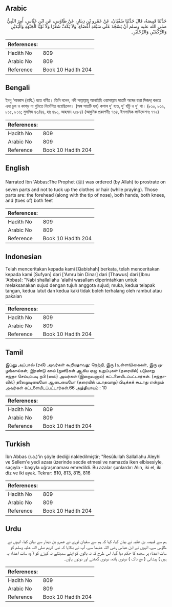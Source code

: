 ## Arabic


<div dir="rtl" lang="ar" style={{fontSize:'larger',backgroundColor:'#f8f9fa',padding:20}}>
حَدَّثَنَا قَبِيصَةُ، قَالَ حَدَّثَنَا سُفْيَانُ، عَنْ عَمْرِو بْنِ دِينَارٍ، عَنْ طَاوُسٍ، عَنِ ابْنِ عَبَّاسٍ، أُمِرَ النَّبِيُّ صلى الله عليه وسلم أَنْ يَسْجُدَ عَلَى سَبْعَةِ أَعْضَاءٍ، وَلاَ يَكُفَّ شَعَرًا وَلاَ ثَوْبًا الْجَبْهَةِ وَالْيَدَيْنِ وَالرُّكْبَتَيْنِ وَالرِّجْلَيْنِ‏.‏
</div>
<div style={{backgroundColor:'#f8f9fa',padding:20, marginBottom: 10}}><table> <thead> <tr> <th>References:</th> <th></th> </tr> </thead> <tbody><tr><td>Hadith No</td><td>809</td></tr><tr><td>Arabic No</td><td>809</td></tr><tr><td>Reference</td><td>Book 10 Hadith 204</td></tr></tbody></table></div>

## Bengali


<div dir="ltr" lang="bn" style={{fontSize:'larger',backgroundColor:'#f8f9fa',padding:20}}>
ইবনু ‘আব্বাস (রাযি.) হতে বর্ণিত। তিনি বলেন, নবী সাল্লাল্লাহু আলাইহি ওয়াসাল্লাম সাতটি অঙ্গের দ্বারা সিজদা্ করতে এবং চুল ও কাপড় না গুটাতে নির্দেশিত হয়েছিলেন। (অঙ্গ সাতটি হল) কপাল দু’ হাত, দু’ হাঁটু ও দু’ পা। (৮১০, ৮১২, ৮১৫, ৮১৬; মুসলিম ৪৩/৪৪, হাঃ ৪৯০, আহমাদ ২৫৮৪) (আধুনিক প্রকাশনীঃ ৭৬৪, ইসলামিক ফাউন্ডেশনঃ ৭৭২)
</div>
<div style={{backgroundColor:'#f8f9fa',padding:20, marginBottom: 10}}><table> <thead> <tr> <th>References:</th> <th></th> </tr> </thead> <tbody><tr><td>Hadith No</td><td>809</td></tr><tr><td>Arabic No</td><td>809</td></tr><tr><td>Reference</td><td>Book 10 Hadith 204</td></tr></tbody></table></div>

## English


<div dir="ltr" lang="en" style={{fontSize:'larger',backgroundColor:'#f8f9fa',padding:20}}>
Narrated Ibn 'Abbas:The Prophet (ﷺ) was ordered (by Allah) to prostrate on seven parts and not to tuck up the clothes or hair (while praying). Those parts are: the forehead (along with the tip of nose), both hands, both knees, and (toes of) both feet
</div>
<div style={{backgroundColor:'#f8f9fa',padding:20, marginBottom: 10}}><table> <thead> <tr> <th>References:</th> <th></th> </tr> </thead> <tbody><tr><td>Hadith No</td><td>809</td></tr><tr><td>Arabic No</td><td>809</td></tr><tr><td>Reference</td><td>Book 10 Hadith 204</td></tr></tbody></table></div>

## Indonesian


<div dir="ltr" lang="id" style={{fontSize:'larger',backgroundColor:'#f8f9fa',padding:20}}>
Telah menceritakan kepada kami [Qabishah] berkata, telah menceritakan kepada kami [Sufyan] dari ['Amru bin Dinar] dari [Thawus] dari [Ibnu 'Abbas]: "Nabi shallallahu 'alaihi wasallam diperintahkan untuk melaksanakan sujud dengan tujuh anggota sujud; muka, kedua telapak tangan, kedua lutut dan kedua kaki tidak boleh terhalang oleh rambut atau pakaian
</div>
<div style={{backgroundColor:'#f8f9fa',padding:20, marginBottom: 10}}><table> <thead> <tr> <th>References:</th> <th></th> </tr> </thead> <tbody><tr><td>Hadith No</td><td>809</td></tr><tr><td>Arabic No</td><td>809</td></tr><tr><td>Reference</td><td>Book 10 Hadith 204</td></tr></tbody></table></div>

## Tamil


<div dir="ltr" lang="ta" style={{fontSize:'larger',backgroundColor:'#f8f9fa',padding:20}}>
இப்னு அப்பாஸ் (ரலி) அவர்கள் கூறியதாவது: நெற்றி, இரு (உள்ளங்)கைகள், இரு முழங்கால்கள், இரண்டு கால் (நுனி)கள் ஆகிய ஏழு உறுப்புகள் (தரையில்) படுமாறு சஜ்தா செய்யும்படி நபி (ஸல்) அவர்கள் (இறைவனால்) கட்டளையிடப்பட்டார்கள். (சஜ்தாவில்) தலைமுடியையோ ஆடையையோ (தரையில் படாதவாறு) பிடிக்கக் கூடாது என்றும் அவர்கள் கட்டளையிடப்பட்டார்கள்.66 அத்தியாயம் : 10
</div>
<div style={{backgroundColor:'#f8f9fa',padding:20, marginBottom: 10}}><table> <thead> <tr> <th>References:</th> <th></th> </tr> </thead> <tbody><tr><td>Hadith No</td><td>809</td></tr><tr><td>Arabic No</td><td>809</td></tr><tr><td>Reference</td><td>Book 10 Hadith 204</td></tr></tbody></table></div>

## Turkish


<div dir="ltr" lang="tr" style={{fontSize:'larger',backgroundColor:'#f8f9fa',padding:20}}>
İbn Abbas (r.a.)'in şöyle dediği nakledilmiştir; "Resûlullah Sallallahu Aleyhi ve Sellem'e yedi azası üzerinde secde etmesi ve namazda iken elbisesiyle, saçıyla - başıyla uğraşmaması emredildi. Bu azalar şunlardır: Alın, iki el, iki diz ve iki ayak. Tekrar: 810, 813, 815, 816
</div>
<div style={{backgroundColor:'#f8f9fa',padding:20, marginBottom: 10}}><table> <thead> <tr> <th>References:</th> <th></th> </tr> </thead> <tbody><tr><td>Hadith No</td><td>809</td></tr><tr><td>Arabic No</td><td>809</td></tr><tr><td>Reference</td><td>Book 10 Hadith 204</td></tr></tbody></table></div>

## Urdu


<div dir="rtl" lang="ur" style={{fontSize:'larger',backgroundColor:'#f8f9fa',padding:20}}>
ہم سے قبیصہ بن عقبہ نے بیان کیا، کہا کہ ہم سے سفیان ثوری نے عمرو بن دینار سے بیان کیا، انہوں نے طاؤس سے، انہوں نے ابن عباس رضی اللہ عنہما سے، آپ نے بتلایا کہ نبی کریم صلی اللہ علیہ وسلم کو سات اعضاء پر سجدہ کا حکم دیا گیا، اس طرح کہ نہ بالوں کو اپنے سمیٹتے نہ کپڑے کو ( وہ سات اعضاء یہ ہیں ) پیشانی ( مع ناک ) دونوں ہاتھ، دونوں گھٹنے اور دونوں پاؤں۔
</div>
<div style={{backgroundColor:'#f8f9fa',padding:20, marginBottom: 10}}><table> <thead> <tr> <th>References:</th> <th></th> </tr> </thead> <tbody><tr><td>Hadith No</td><td>809</td></tr><tr><td>Arabic No</td><td>809</td></tr><tr><td>Reference</td><td>Book 10 Hadith 204</td></tr></tbody></table></div>